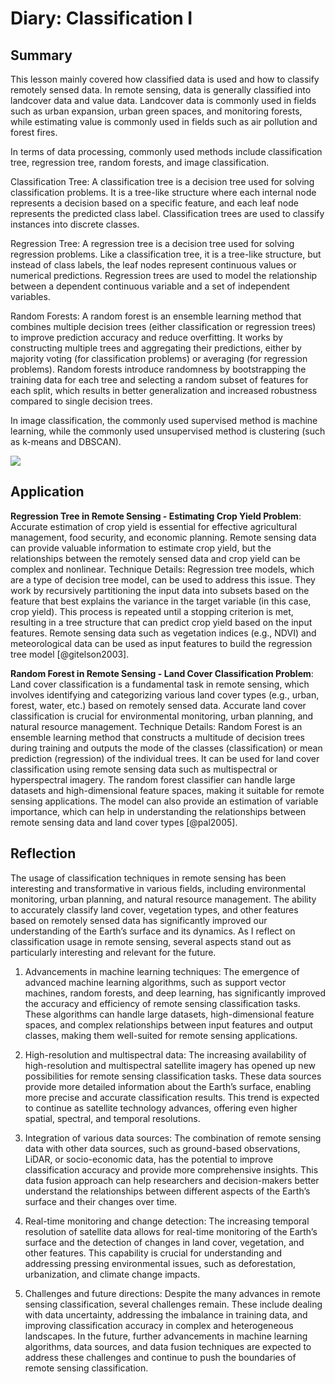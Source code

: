 # Diary: Classification I

## Summary

This lesson mainly covered how classified data is used and how to classify remotely sensed data. In remote sensing, data is generally classified into landcover data and value data. Landcover data is commonly used in fields such as urban expansion, urban green spaces, and monitoring forests, while estimating value is commonly used in fields such as air pollution and forest fires.

In terms of data processing, commonly used methods include classification tree, regression tree, random forests, and image classification.

Classification Tree: A classification tree is a decision tree used for solving classification problems. It is a tree-like structure where each internal node represents a decision based on a specific feature, and each leaf node represents the predicted class label. Classification trees are used to classify instances into discrete classes.

Regression Tree: A regression tree is a decision tree used for solving regression problems. Like a classification tree, it is a tree-like structure, but instead of class labels, the leaf nodes represent continuous values or numerical predictions. Regression trees are used to model the relationship between a dependent continuous variable and a set of independent variables.

Random Forests: A random forest is an ensemble learning method that combines multiple decision trees (either classification or regression trees) to improve prediction accuracy and reduce overfitting. It works by constructing multiple trees and aggregating their predictions, either by majority voting (for classification problems) or averaging (for regression problems). Random forests introduce randomness by bootstrapping the training data for each tree and selecting a random subset of features for each split, which results in better generalization and increased robustness compared to single decision trees.

In image classification, the commonly used supervised method is machine learning, while the commonly used unsupervised method is clustering (such as k-means and DBSCAN).

![](figure/6.Classification.png)

## Application

**Regression Tree in Remote Sensing - Estimating Crop Yield Problem**: Accurate estimation of crop yield is essential for effective agricultural management, food security, and economic planning. Remote sensing data can provide valuable information to estimate crop yield, but the relationships between the remotely sensed data and crop yield can be complex and nonlinear. Technique Details: Regression tree models, which are a type of decision tree model, can be used to address this issue. They work by recursively partitioning the input data into subsets based on the feature that best explains the variance in the target variable (in this case, crop yield). This process is repeated until a stopping criterion is met, resulting in a tree structure that can predict crop yield based on the input features. Remote sensing data such as vegetation indices (e.g., NDVI) and meteorological data can be used as input features to build the regression tree model [@gitelson2003].

**Random Forest in Remote Sensing - Land Cover Classification Problem**: Land cover classification is a fundamental task in remote sensing, which involves identifying and categorizing various land cover types (e.g., urban, forest, water, etc.) based on remotely sensed data. Accurate land cover classification is crucial for environmental monitoring, urban planning, and natural resource management. Technique Details: Random Forest is an ensemble learning method that constructs a multitude of decision trees during training and outputs the mode of the classes (classification) or mean prediction (regression) of the individual trees. It can be used for land cover classification using remote sensing data such as multispectral or hyperspectral imagery. The random forest classifier can handle large datasets and high-dimensional feature spaces, making it suitable for remote sensing applications. The model can also provide an estimation of variable importance, which can help in understanding the relationships between remote sensing data and land cover types [@pal2005].

## Reflection

The usage of classification techniques in remote sensing has been interesting and transformative in various fields, including environmental monitoring, urban planning, and natural resource management. The ability to accurately classify land cover, vegetation types, and other features based on remotely sensed data has significantly improved our understanding of the Earth's surface and its dynamics. As I reflect on classification usage in remote sensing, several aspects stand out as particularly interesting and relevant for the future.

1.  Advancements in machine learning techniques: The emergence of advanced machine learning algorithms, such as support vector machines, random forests, and deep learning, has significantly improved the accuracy and efficiency of remote sensing classification tasks. These algorithms can handle large datasets, high-dimensional feature spaces, and complex relationships between input features and output classes, making them well-suited for remote sensing applications.

2.  High-resolution and multispectral data: The increasing availability of high-resolution and multispectral satellite imagery has opened up new possibilities for remote sensing classification tasks. These data sources provide more detailed information about the Earth's surface, enabling more precise and accurate classification results. This trend is expected to continue as satellite technology advances, offering even higher spatial, spectral, and temporal resolutions.

3.  Integration of various data sources: The combination of remote sensing data with other data sources, such as ground-based observations, LiDAR, or socio-economic data, has the potential to improve classification accuracy and provide more comprehensive insights. This data fusion approach can help researchers and decision-makers better understand the relationships between different aspects of the Earth's surface and their changes over time.

4.  Real-time monitoring and change detection: The increasing temporal resolution of satellite data allows for real-time monitoring of the Earth's surface and the detection of changes in land cover, vegetation, and other features. This capability is crucial for understanding and addressing pressing environmental issues, such as deforestation, urbanization, and climate change impacts.

5.  Challenges and future directions: Despite the many advances in remote sensing classification, several challenges remain. These include dealing with data uncertainty, addressing the imbalance in training data, and improving classification accuracy in complex and heterogeneous landscapes. In the future, further advancements in machine learning algorithms, data sources, and data fusion techniques are expected to address these challenges and continue to push the boundaries of remote sensing classification.
